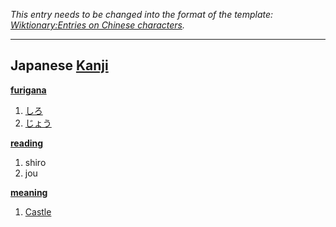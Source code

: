 ''This entry needs to be changed into the format of the template: [[Wiktionary:Entries on Chinese characters]].''
----

== Japanese [[Kanji]] ==                                          

'''[[furigana]]'''
# [[しろ]]
# [[じょう]]

'''[[reading]]'''
# shiro
# jou

'''[[meaning]]'''
# [[Castle]]